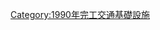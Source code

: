 {{Commonscat|Bridges completed in 1990}}
{{Cat nav 10years|20世紀橋梁|1990||年完工橋梁}}

[[Category:1990年完工交通基礎設施|Category:1990年完工交通基礎設施]]
